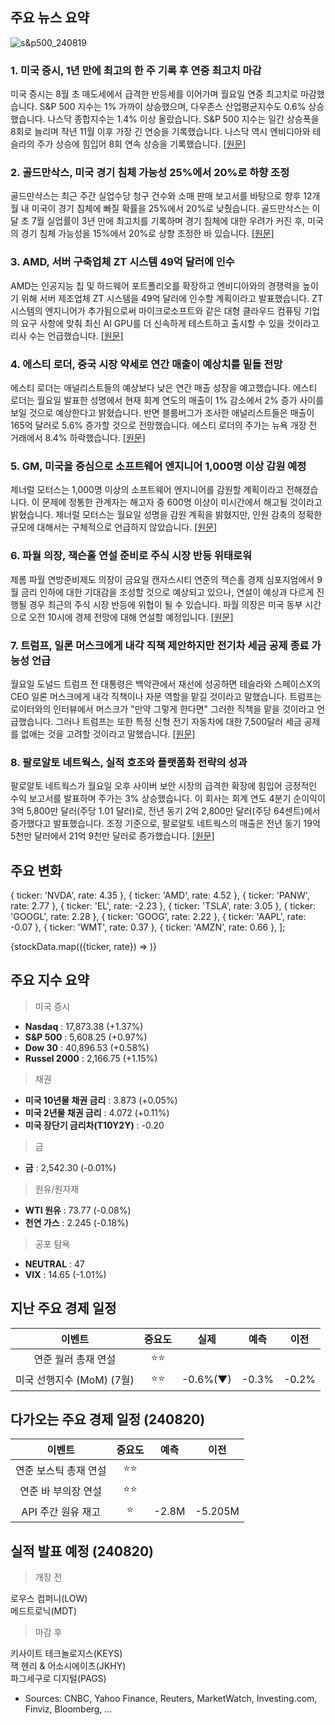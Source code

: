 ## 주요 뉴스 요약

![s&p500_240819](/map/240819.png)

### 1. **미국 증시, 1년 만에 최고의 한 주 기록 후 연중 최고치 마감**

미국 증시는 8월 초 매도세에서 급격한 반등세를 이어가며 월요일 연중 최고치로 마감했습니다. S&P 500 지수는 1% 가까이 상승했으며, 다우존스 산업평균지수도 0.6% 상승했습니다. 나스닥 종합지수는 1.4% 이상 올랐습니다. S&P 500 지수는 일간 상승폭을 8회로 늘리며 작년 11월 이후 가장 긴 연승을 기록했습니다. 나스닥 역시 엔비디아와 테슬라의 주가 상승에 힘입어 8회 연속 상승을 기록했습니다. [[원문]](https://finance.yahoo.com/news/stock-market-today-sp-500-nasdaq-notch-longest-win-streaks-of-2024-as-august-turnaround-continues-200102693.html)

### 2. **골드만삭스, 미국 경기 침체 가능성 25%에서 20%로 하향 조정**

골드만삭스는 최근 주간 실업수당 청구 건수와 소매 판매 보고서를 바탕으로 향후 12개월 내 미국이 경기 침체에 빠질 확률을 25%에서 20%로 낮췄습니다. 골드만삭스는 이달 초 7월 실업률이 3년 만에 최고치를 기록하며 경기 침체에 대한 우려가 커진 후, 미국의 경기 침체 가능성을 15%에서 20%로 상향 조정한 바 있습니다. [[원문]](https://www.reuters.com/markets/us/goldman-sachs-lowers-odds-us-recession-20-25-2024-08-19/)

### 3. **AMD, 서버 구축업체 ZT 시스템 49억 달러에 인수**

AMD는 인공지능 칩 및 하드웨어 포트폴리오를 확장하고 엔비디아와의 경쟁력을 높이기 위해 서버 제조업체 ZT 시스템을 49억 달러에 인수할 계획이라고 발표했습니다. ZT 시스템의 엔지니어가 추가됨으로써 마이크로소프트와 같은 대형 클라우드 컴퓨팅 기업의 요구 사항에 맞춰 최신 AI GPU를 더 신속하게 테스트하고 출시할 수 있을 것이라고 리사 수는 언급했습니다. [[원문]](https://www.reuters.com/technology/amd-acquire-server-builder-zt-systems-49-billion-cash-stock-2024-08-19/)

### 4. **에스티 로더, 중국 시장 약세로 연간 매출이 예상치를 밑돌 전망**

에스티 로더는 애널리스트들의 예상보다 낮은 연간 매출 성장을 예고했습니다. 에스티 로더는 월요일 발표한 성명에서 현재 회계 연도의 매출이 1% 감소에서 2% 증가 사이를 보일 것으로 예상한다고 밝혔습니다. 반면 블룸버그가 조사한 애널리스트들은 매출이 165억 달러로 5.6% 증가할 것으로 전망했습니다. 에스티 로더의 주가는 뉴욕 개장 전 거래에서 8.4% 하락했습니다. [[원문]](https://www.bloomberg.com/news/articles/2024-08-19/estee-lauder-sees-annual-sales-below-estimates-on-china-weakness?embedded-checkout=true)

### 5. **GM, 미국을 중심으로 소프트웨어 엔지니어 1,000명 이상 감원 예정**

제너럴 모터스는 1,000명 이상의 소프트웨어 엔지니어를 감원할 계획이라고 전해졌습니다. 이 문제에 정통한 관계자는 해고자 중 600명 이상이 미시간에서 해고될 것이라고 밝혔습니다. 제너럴 모터스는 월요일 성명을 감원 계획을 밝혔지만, 인원 감축의 정확한 규모에 대해서는 구체적으로 언급하지 않았습니다.
[[원문]](https://www.bloomberg.com/news/articles/2024-08-19/gm-to-cut-more-than-1-000-software-engineers-mostly-in-the-us)

### 6. **파월 의장, 잭슨홀 연설 준비로 주식 시장 반등 위태로워**

제롬 파월 연방준비제도 의장이 금요일 캔자스시티 연준의 잭슨홀 경제 심포지엄에서 9월 금리 인하에 대한 기대감을 조성할 것으로 예상되고 있으나, 연설이 예상과 다르게 진행될 경우 최근의 주식 시장 반등에 위협이 될 수 있습니다. 파월 의장은 미국 동부 시간으로 오전 10시에 경제 전망에 대해 연설할 예정입니다. [[원문]](https://www.marketwatch.com/story/stock-markets-fragile-bounce-at-stake-as-powell-prepares-jackson-hole-speech-ff01e288?cx_testId=22&cx_testVariant=cx_1&cx_artPos=3&mod=home-page-cx#cxrecs_s)

### 7. **트럼프, 일론 머스크에게 내각 직책 제안하지만 전기차 세금 공제 종료 가능성 언급**

월요일 도널드 트럼프 전 대통령은 백악관에서 재선에 성공하면 테슬라와 스페이스X의 CEO 일론 머스크에게 내각 직책이나 자문 역할을 맡길 것이라고 말했습니다. 트럼프는 로이터와의 인터뷰에서 머스크가 "만약 그렇게 한다면" 그러한 직책을 맡을 것이라고 언급했습니다. 그러나 트럼프는 또한 특정 신형 전기 자동차에 대한 7,500달러 세금 공제를 없애는 것을 고려할 것이라고 말했습니다. [[원문]](https://www.cnbc.com/2024/08/19/trump-elon-musk-cabinet-ev-tax-credit.html)

### 8. **팔로알토 네트웍스, 실적 호조와 플랫폼화 전략의 성과**

팔로알토 네트웍스가 월요일 오후 사이버 보안 시장의 급격한 확장에 힘입어 긍정적인 수익 보고서를 발표하며 주가는 3% 상승했습니다. 이 회사는 회계 연도 4분기 순이익이 3억 5,800만 달러(주당 1.01 달러)로, 전년 동기 2억 2,800만 달러(주당 64센트)에서 증가했다고 발표했습니다. 조정 기준으로, 팔로알토 네트웍스의 매출은 전년 동기 19억 5천만 달러에서 21억 9천만 달러로 증가했습니다. [[원문]](https://www.marketwatch.com/story/palo-alto-networks-earnings-beat-comes-as-a-relief-and-the-stock-moves-higher-a9a8834e?mod=home-page)

## 주요 변화

  { ticker: 'NVDA', rate: 4.35 },
  { ticker: 'AMD', rate: 4.52 },
  { ticker: 'PANW', rate: 2.77 },
  { ticker: 'EL', rate: -2.23 },
  { ticker: 'TSLA', rate: 3.05 },
  { ticker: 'GOOGL', rate: 2.28 },
  { ticker: 'GOOG', rate: 2.22 },
  { ticker: 'AAPL', rate: -0.07 },
  { ticker: 'WMT', rate: 0.37 },
  { ticker: 'AMZN', rate: 0.66 },
];

{stockData.map(({ticker, rate}) => <StockCardMini ticker={ticker} rate={rate}></StockCardMini>)}

## 주요 지수 요약

> 미국 증시

- **Nasdaq** : 17,873.38 (+1.37%)
- **S&P 500** : 5,608.25 (+0.97%)
- **Dow 30** : 40,896.53 (+0.58%)
- **Russel 2000** : 2,166.75 (+1.15%)

> 채권

- **미국 10년물 채권 금리** : 3.873 (+0.05%)
- **미국 2년물 채권 금리** : 4.072 (+0.11%)
- **미국 장단기 금리차(T10Y2Y)** : -0.20

> 금

- **금** : 2,542.30 (-0.01%)

> 원유/원자재

- **WTI 원유** : 73.77 (-0.08%)
- **천연 가스** : 2.245 (-0.18%)

> 공포 탐욕

- **NEUTRAL** : 47
- **VIX** : 14.65 (-1.01%)

## 지난 주요 경제 일정

|          이벤트           | 중요도 |   실제   | 예측  | 이전  |
| :-----------------------: | :----: | :------: | :---: | :---: |
|    연준 월러 총재 연설    |  ⭐⭐  |          |       |       |
| 미국 선행지수 (MoM) (7월) |  ⭐⭐  | -0.6%(▼) | -0.3% | -0.2% |

## 다가오는 주요 경제 일정 (240820)

|        이벤트         | 중요도 | 예측  |  이전   |
| :-------------------: | :----: | :---: | :-----: |
| 연준 보스틱 총재 연설 |  ⭐⭐  |       |         |
|  연준 바 부의장 연설  |  ⭐⭐  |       |         |
|  API 주간 원유 재고   |   ⭐   | -2.8M | -5.205M |

## 실적 발표 예정 (240820)

> 개장 전

로우스 컴퍼니(LOW)  
메드트로닉(MDT)

> 마감 후

키사이트 테크놀로지스(KEYS)  
잭 헨리 & 어소시에이츠(JKHY)  
파그세구로 디지털(PAGS)

- Sources: CNBC, Yahoo Finance, Reuters, MarketWatch, Investing.com, Finviz, Bloomberg, ...
